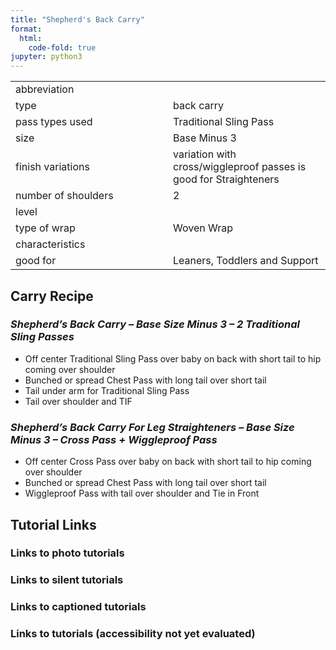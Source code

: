 ```yaml
---
title: "Shepherd's Back Carry"
format:
  html:
    code-fold: true
jupyter: python3
---
```


| | 
|---|---
|abbreviation	|
|type	|back carry
|pass types used	|Traditional Sling Pass
|size	|Base Minus 3
|finish variations|variation with cross/wiggleproof passes is good for Straighteners	
|number of shoulders	|2
|level	|
|type of wrap	|Woven Wrap
|characteristics	|
|good for	|Leaners, Toddlers and Support

## Carry Recipe
### _Shepherd's Back Carry – Base Size Minus 3 – 2 Traditional Sling Passes_

- Off center Traditional Sling Pass over baby on back with short tail to hip coming over shoulder
- Bunched or spread Chest Pass with long tail over short tail
- Tail under arm for Traditional Sling Pass
- Tail over shoulder and TIF

### _Shepherd's Back Carry For Leg Straighteners – Base Size Minus 3 – Cross Pass + Wiggleproof Pass_
- Off center Cross Pass over baby on back with short tail to hip coming over shoulder
- Bunched or spread Chest Pass with long tail over short tail
- Wiggleproof Pass with tail over shoulder and Tie in Front

## Tutorial Links
### Links to photo tutorials
### Links to silent tutorials
### Links to captioned tutorials
### Links to tutorials (accessibility not yet evaluated)
